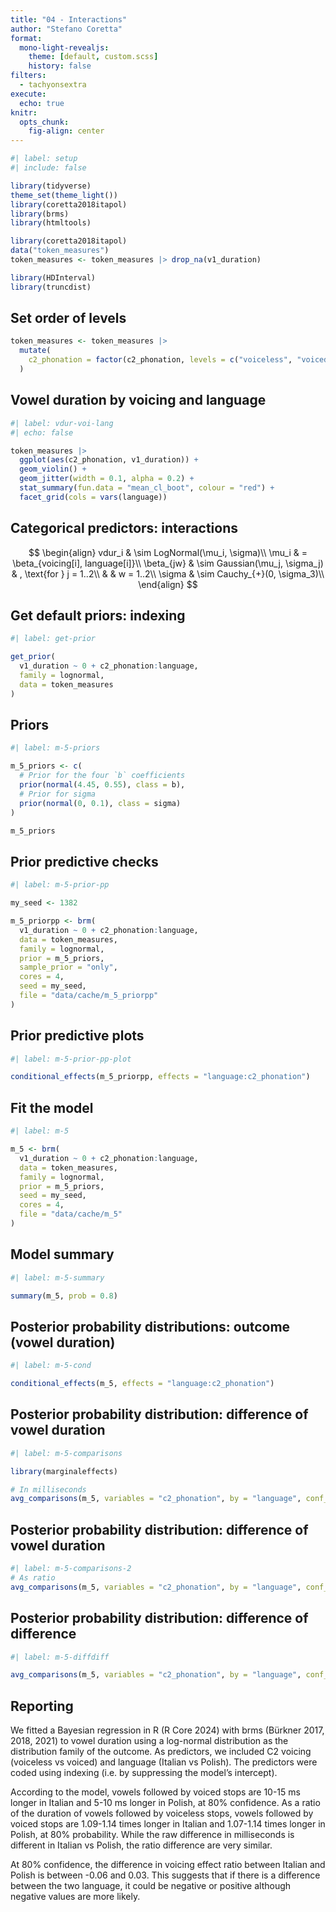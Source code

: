 ```yaml
---
title: "04 - Interactions"
author: "Stefano Coretta"
format:
  mono-light-revealjs:
    theme: [default, custom.scss]
    history: false
filters:
  - tachyonsextra
execute:
  echo: true
knitr:
  opts_chunk: 
    fig-align: center
---
```


```r
#| label: setup
#| include: false

library(tidyverse)
theme_set(theme_light())
library(coretta2018itapol)
library(brms)
library(htmltools)

library(coretta2018itapol)
data("token_measures")
token_measures <- token_measures |> drop_na(v1_duration)

library(HDInterval)
library(truncdist)
```

## Set order of levels

```r
token_measures <- token_measures |> 
  mutate(
    c2_phonation = factor(c2_phonation, levels = c("voiceless", "voiced"))
  )
```


## Vowel duration by voicing and language

```r
#| label: vdur-voi-lang
#| echo: false

token_measures |> 
  ggplot(aes(c2_phonation, v1_duration)) +
  geom_violin() +
  geom_jitter(width = 0.1, alpha = 0.2) +
  stat_summary(fun.data = "mean_cl_boot", colour = "red") +
  facet_grid(cols = vars(language))
```

## Categorical predictors: interactions

$$
\begin{align}
vdur_i & \sim LogNormal(\mu_i, \sigma)\\
\mu_i & = \beta_{voicing[i], language[i]}\\
\beta_{jw} & \sim Gaussian(\mu_j, \sigma_j) & , \text{for } j = 1..2\\
 &  &  w = 1..2\\
\sigma & \sim Cauchy_{+}(0, \sigma_3)\\
\end{align}
$$

## Get default priors: indexing

```r
#| label: get-prior

get_prior(
  v1_duration ~ 0 + c2_phonation:language,
  family = lognormal,
  data = token_measures
)
```

## Priors

```r
#| label: m-5-priors

m_5_priors <- c(
  # Prior for the four `b` coefficients
  prior(normal(4.45, 0.55), class = b),
  # Prior for sigma
  prior(normal(0, 0.1), class = sigma)
)

m_5_priors
```

## Prior predictive checks

```r
#| label: m-5-prior-pp

my_seed <- 1382

m_5_priorpp <- brm(
  v1_duration ~ 0 + c2_phonation:language,
  data = token_measures,
  family = lognormal,
  prior = m_5_priors,
  sample_prior = "only",
  cores = 4,
  seed = my_seed,
  file = "data/cache/m_5_priorpp"
)
```

## Prior predictive plots

```r
#| label: m-5-prior-pp-plot

conditional_effects(m_5_priorpp, effects = "language:c2_phonation")
```

## Fit the model

```r
#| label: m-5

m_5 <- brm(
  v1_duration ~ 0 + c2_phonation:language,
  data = token_measures,
  family = lognormal,
  prior = m_5_priors,
  seed = my_seed,
  cores = 4,
  file = "data/cache/m_5"
)
```

## Model summary

```r
#| label: m-5-summary

summary(m_5, prob = 0.8)
```

## Posterior probability distributions: outcome (vowel duration)

```r
#| label: m-5-cond

conditional_effects(m_5, effects = "language:c2_phonation")
```

## Posterior probability distribution: difference of vowel duration

```r
#| label: m-5-comparisons

library(marginaleffects)

# In milliseconds
avg_comparisons(m_5, variables = "c2_phonation", by = "language", conf_level = 0.8)
```

## Posterior probability distribution: difference of vowel duration

```r
#| label: m-5-comparisons-2
# As ratio
avg_comparisons(m_5, variables = "c2_phonation", by = "language", conf_level = 0.8, comparison = "ratio")
```

## Posterior probability distribution: difference of difference

```r
#| label: m-5-diffdiff

avg_comparisons(m_5, variables = "c2_phonation", by = "language", conf_level = 0.8, comparison = "ratio", hypothesis = "b2 = b1")
```

## Reporting

We fitted a Bayesian regression in R (R Core 2024) with brms (Bürkner 2017, 2018, 2021) to vowel duration using a log-normal distribution as the distribution family of the outcome. As predictors, we included C2 voicing (voiceless vs voiced) and language (Italian vs Polish). The predictors were coded using indexing (i.e. by suppressing the model's intercept).

According to the model, vowels followed by voiced stops are 10-15 ms longer in Italian and 5-10 ms longer in Polish, at 80% confidence. As a ratio of the duration of vowels followed by voiceless stops, vowels followed by voiced stops are 1.09-1.14 times longer in Italian and 1.07-1.14 times longer in Polish, at 80% probability. While the raw difference in milliseconds is different in Italian vs Polish, the ratio difference are very similar.

At 80% confidence, the difference in voicing effect ratio between Italian and Polish is between -0.06 and 0.03. This suggests that if there is a difference between the two language, it could be negative or positive although negative values are more likely.